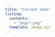 ```yaml
---
title: "Current data"
listing:
  contents:
    - "png/*.png"
  template: image.ejs
---
```


<!-- <iframe width=100% height=100% src="https://meta.icos-cp.eu/resources/stations/ES_FR-Hes"></iframe> -->
